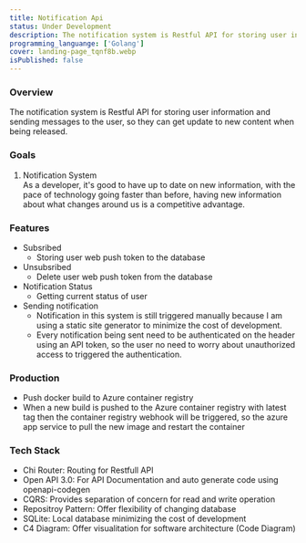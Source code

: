 ```yaml
---
title: Notification Api
status: Under Development
description: The notification system is Restful API for storing user information and sending messages to the user, so they can get update to new content being released.
programming_languange: ['Golang']
cover: landing-page_tqnf8b.webp
isPublished: false
---
```


### Overview

The notification system is Restful API for storing user information and sending messages to the user, so they can get update to new content when being released.

### Goals

1. Notification System  
   As a developer, it's good to have up to date on new information, with the pace of technology going faster than before, having new information about what changes around us is a competitive advantage.

### Features

-   Subsribed
    -   Storing user web push token to the database
-   Unsubsribed
    -   Delete user web push token from the database
-   Notification Status
    -   Getting current status of user
-   Sending notification
    -   Notification in this system is still triggered manually because I am using a static site generator to minimize the cost of development.
    -   Every notification being sent need to be authenticated on the header using an API token, so the user no need to worry about unauthorized access to triggered the authentication.

### Production

-   Push docker build to Azure container registry
-   When a new build is pushed to the Azure container registry with latest tag then the container registry webhook will be triggered, so the azure app service to pull the new image and restart the container

### Tech Stack

-   Chi Router: Routing for Restfull API
-   Open API 3.0: For API Documentation and auto generate code using openapi-codegen
-   CQRS: Provides separation of concern for read and write operation
-   Repositroy Pattern: Offer flexibility of changing database
-   SQLite: Local database minimizing the cost of development
-   C4 Diagram: Offer visualitation for software architecture (Code Diagram)
